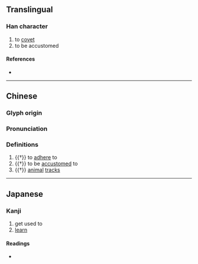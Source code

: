 {{character info/new}}
==Translingual==

===Han character===
{{Han char|rn=94|rad=犬|as=04|sn=7|four=47215|canj=KHNG|ids=⿰犭丑}}

# to [[covet]]
# to be accustomed

====References====
* {{Han ref|kx=0707.230|dkj=20289|dj=1120.050|hdz=21337.060|uh=72C3|ud=29379|bh=CB63|bd=52067}}

----
==Chinese==
{{zh-forms}}

===Glyph origin===
{{Han etym}}
{{Han compound|犬|t1=dog|丑|c1=s|c2=p|ls=psc}}

===Pronunciation===
{{zh-pron
|m=niǔ,nǜ
|c=nau2
|mc=y
|oc=y
|cat=v
}}

===Definitions===
{{zh-hanzi}}

# {{†}} to [[adhere]] to
# {{†}} to be [[accustomed]] to
# {{†}} [[animal]] [[track]]s

----

==Japanese==

===Kanji===
{{ja-kanji|grade=|rs=犬04}}

# get used to
# [[learn]]

====Readings====
* {{ja-readings|on=[[じゅう]] (jū)|kun=[[なれる]] (nareru), [[ならう]] (narau)}}